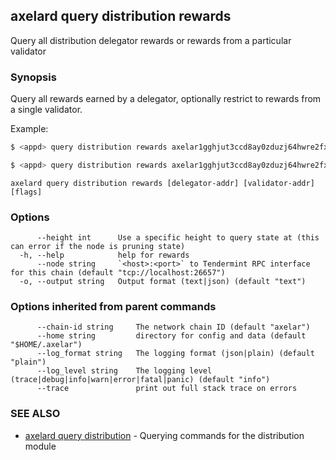 ## axelard query distribution rewards

Query all distribution delegator rewards or rewards from a particular validator

### Synopsis

Query all rewards earned by a delegator, optionally restrict to rewards from a single validator.

Example:

```bash
$ <appd> query distribution rewards axelar1gghjut3ccd8ay0zduzj64hwre2fxs9ld75ru9p
```

```bash
$ <appd> query distribution rewards axelar1gghjut3ccd8ay0zduzj64hwre2fxs9ld75ru9p axelarvaloper1gghjut3ccd8ay0zduzj64hwre2fxs9ldmqhffj
```

```
axelard query distribution rewards [delegator-addr] [validator-addr] [flags]
```

### Options

```
      --height int      Use a specific height to query state at (this can error if the node is pruning state)
  -h, --help            help for rewards
      --node string     `<host>:<port>` to Tendermint RPC interface for this chain (default "tcp://localhost:26657")
  -o, --output string   Output format (text|json) (default "text")
```

### Options inherited from parent commands

```
      --chain-id string     The network chain ID (default "axelar")
      --home string         directory for config and data (default "$HOME/.axelar")
      --log_format string   The logging format (json|plain) (default "plain")
      --log_level string    The logging level (trace|debug|info|warn|error|fatal|panic) (default "info")
      --trace               print out full stack trace on errors
```

### SEE ALSO

- [axelard query distribution](/cli-docs/v0_32_0/axelard_query_distribution) - Querying commands for the distribution module
